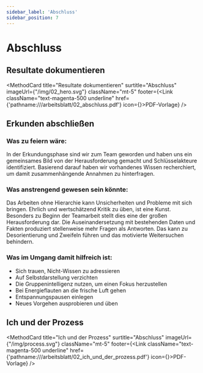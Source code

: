 ```yaml
---
sidebar_label: 'Abschluss'
sidebar_position: 7
---
```



# Abschluss

## Resultate dokumentieren

<MethodCard
  title="Resultate dokumentieren"
  surtitle="Abschluss"
  imageUrl={"/img/02_hero.svg"}
  className="mt-5"
  footer={<Link className="text-magenta-500 underline" href={'pathname:///arbeitsblatt/02_abschluss.pdf'} icon={<EditIcon className="w-3 h-3 text-inherit" />}>PDF-Vorlage</Link>}
/>

## Erkunden abschließen

### Was zu feiern wäre:

In der Erkundungsphase sind wir zum Team geworden und haben uns ein gemeinsames Bild von der Herausforderung gemacht und Schlüsselakteure identifiziert. Basierend darauf haben wir vorhandenes Wissen recherchiert, um damit zusammenhängende Annahmen zu hinterfragen.

### Was anstrengend gewesen sein könnte:

Das Arbeiten ohne Hierarchie kann Unsicherheiten und Probleme mit sich bringen. Ehrlich und wertschätzend Kritik zu üben, ist eine Kunst. Besonders zu Beginn der Teamarbeit stellt dies eine der großen Herausforderung dar. Die Auseinandersetzung mit bestehenden Daten und Fakten produziert stellenweise mehr Fragen als Antworten. Das kann zu Desorientierung und Zweifeln führen und das motivierte Weitersuchen behindern.

### Was im Umgang damit hilfreich ist:

- Sich trauen, Nicht-Wissen zu adressieren
- Auf Selbstdarstellung verzichten
- Die Gruppenintelligenz nutzen, um einen Fokus herzustellen
- Bei Energieflauten an die frische Luft gehen
- Entspannungspausen einlegen
- Neues Vorgehen ausprobieren und üben

## Ich und der Prozess

<MethodCard
  title="Ich und der Prozess"
  surtitle="Abschluss"
  imageUrl={"/img/process.svg"}
  className="mt-5"
  footer={<Link className="text-magenta-500 underline" href={'pathname:///arbeitsblatt/02_ich_und_der_prozess.pdf'} icon={<EditIcon className="w-3 h-3 text-inherit" />}>PDF-Vorlage</Link>}
/>